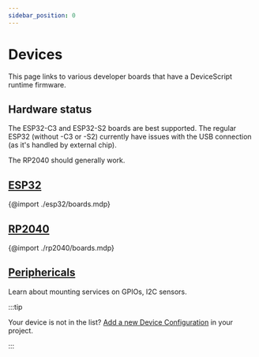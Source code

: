 ```yaml
---
sidebar_position: 0
---
```


# Devices

This page links to various developer boards that have a DeviceScript runtime firmware.

## Hardware status

The ESP32-C3 and ESP32-S2 boards are best supported.
The regular ESP32 (without -C3 or -S2) currently have issues with the USB connection (as it's handled by external chip).

The RP2040 should generally work.

## [ESP32](/devices/esp32/)

{@import ./esp32/boards.mdp}

## [RP2040](/devices/rp2040/)

{@import ./rp2040/boards.mdp}

## [Periphericals](/devices/hw/)

Learn about mounting services on GPIOs, I2C sensors.

:::tip

Your device is not in the list? [Add a new Device Configuration](/devices/add-board) in your project.

:::
